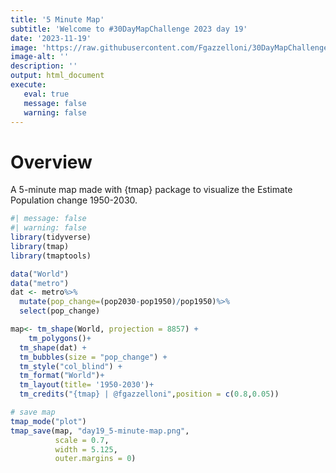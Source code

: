 ```yaml
---
title: '5 Minute Map'
subtitle: 'Welcome to #30DayMapChallenge 2023 day 19'
date: '2023-11-19'
image: 'https://raw.githubusercontent.com/Fgazzelloni/30DayMapChallenge/master/2023/day19_5-minute-map/day19_5-minute-map.png'
image-alt: ''
description: ''
output: html_document
execute: 
   eval: true
   message: false
   warning: false
---
```



# Overview

A 5-minute map made with {tmap} package to visualize the Estimate Population change 1950-2030.

```r
#| message: false
#| warning: false
library(tidyverse)
library(tmap)
library(tmaptools)
```

```r
data("World")
data("metro")
dat <- metro%>%
  mutate(pop_change=(pop2030-pop1950)/pop1950)%>%
  select(pop_change)
```


```r
map<- tm_shape(World, projection = 8857) +
    tm_polygons()+
  tm_shape(dat) + 
  tm_bubbles(size = "pop_change") +
  tm_style("col_blind") +
  tm_format("World")+
  tm_layout(title= '1950-2030')+
  tm_credits("{tmap} | @fgazzelloni",position = c(0.8,0.05))
```


```r
# save map
tmap_mode("plot")
tmap_save(map, "day19_5-minute-map.png", 
          scale = 0.7, 
          width = 5.125, 
          outer.margins = 0)
```


